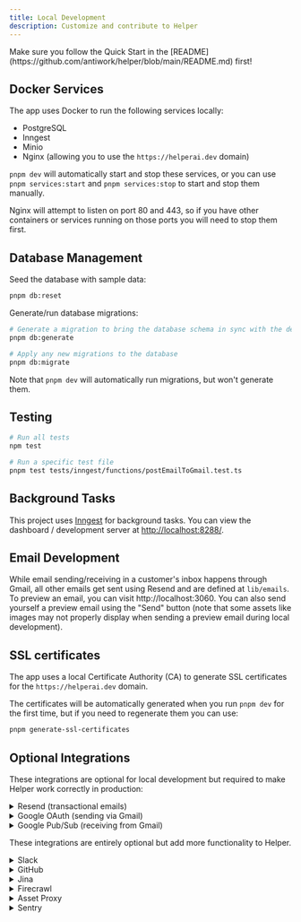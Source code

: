 ```yaml
---
title: Local Development
description: Customize and contribute to Helper
---
```


<Callout>
  Make sure you follow the Quick Start in the [README](https://github.com/antiwork/helper/blob/main/README.md) first!
</Callout>

## Docker Services

The app uses Docker to run the following services locally:

- PostgreSQL
- Inngest
- Minio
- Nginx (allowing you to use the `https://helperai.dev` domain)

`pnpm dev` will automatically start and stop these services, or you can use `pnpm services:start` and `pnpm services:stop` to start and stop them manually.

<Callout>
  Nginx will attempt to listen on port 80 and 443, so if you have other containers or services running on those ports you will need to stop them first.
</Callout>

## Database Management

Seed the database with sample data:

```sh
pnpm db:reset
```

Generate/run database migrations:

```sh
# Generate a migration to bring the database schema in sync with the definitions in db/schema
pnpm db:generate

# Apply any new migrations to the database
pnpm db:migrate
```

Note that `pnpm dev` will automatically run migrations, but won't generate them.

## Testing

```sh
# Run all tests
npm test

# Run a specific test file
pnpm test tests/inngest/functions/postEmailToGmail.test.ts
```

## Background Tasks

This project uses [Inngest](https://www.inngest.com/) for background tasks. You can view the dashboard / development server at [http://localhost:8288/](http://localhost:8288/).

## Email Development

While email sending/receiving in a customer's inbox happens through Gmail, all other emails get sent using Resend and are defined at `lib/emails`. To preview an email, you can visit http://localhost:3060. You can also send yourself a preview email using the "Send" button (note that some assets like images may not properly display when sending a preview email during local development).

## SSL certificates

The app uses a local Certificate Authority (CA) to generate SSL certificates for the `https://helperai.dev` domain.

The certificates will be automatically generated when you run `pnpm dev` for the first time, but if you need to regenerate them you can use:

```sh
pnpm generate-ssl-certificates
```

## Optional Integrations

These integrations are optional for local development but required to make Helper work correctly in production:

<details>
<summary>Resend (transactional emails)</summary>

1. Go to [resend.com](https://resend.com) and sign up or log in.
2. Navigate to "API Keys".
3. Click "Create API Key". Give it a name (e.g., "Helper Dev") and grant it "Sending access" permission.
4. Add the API key to your `.env.local` file as `RESEND_API_KEY`.

</details>

<details>
<summary>Google OAuth (sending via Gmail)</summary>

1. Go to the [Google Cloud Console](https://console.cloud.google.com/).
2. Create a new project or select an existing one.
3. Navigate to "APIs & Services" > "Credentials".
4. Click "Create Credentials" and select "OAuth client ID".
5. Choose "Web application" as the application type.
6. Add `https://helperai.dev/api/connect/google/callback` to the "Authorized redirect URIs".
7. Click "Create". You will be shown the Client ID and Client Secret.
8. Add these values to your `.env.local` file as `GOOGLE_CLIENT_ID` and `GOOGLE_CLIENT_SECRET`.
9. Navigate to "APIs & Services" > "Library".
10. Search for "Gmail API" and enable it for your project.
11. Navigate to "APIs & Services" > "OAuth consent screen".
12. Configure the consent screen. Under "Data access", add the `.../auth/gmail.send` scope.
13. Add your Google account email address as a Test User under "Audience" while the app is in testing mode.

</details>

<details>
<summary>Google Pub/Sub (receiving from Gmail)</summary>

_This setup allows the app to receive real-time notifications (e.g., new emails) from Gmail during local development._

**1.** Set up and start [Serveo](https://serveo.net), [ngrok](https://ngrok.com/docs/getting-started) or similar to get a public forwarding URL pointing to `localhost:3010`.

**2.** Set up Google Pub/Sub:

- Go to the [Google Cloud Console](https://console.cloud.google.com/) and select the same project used for Google OAuth.
- Navigate to "Pub/Sub" > "Topics".
- Click "Create Topic". Give it a name (e.g., `helper-email-dev`) and click "Create".
- Add the topic name to your `.env.local` file as `GOOGLE_PUBSUB_TOPIC_NAME`.
- Grant the Gmail service account permission to publish to this topic:
  - Go back to the "Topics" list and check the box next to your new topic.
  - Click "Permissions" in the info panel on the right (or click the topic name and go to the Permissions tab).
  - Click "Add Principal".
  - In the "New principals" field, enter `gmail-api-push@system.gserviceaccount.com`.
  - Assign the role "Pub/Sub Publisher".
  - Click "Save".
- Create a service account for the push subscription authentication:
  - Go to "IAM & Admin" > "Service Accounts".
  - Click "Create Service Account".
  - Give it a name (e.g., `pubsub-push-auth-dev`) and an ID. Click "Create and Continue".
  - Grant the service account the "Service Account Token Creator" role (`roles/iam.serviceAccountTokenCreator`). This allows it to generate OIDC tokens for authentication. Click "Continue" and "Done".
  - Add the service account email (e.g., `pubsub-push-auth-dev@<your-project-id>.iam.gserviceaccount.com`) to your `.env.local` file as `GOOGLE_PUBSUB_CLAIM_EMAIL`
- Create the push subscription:
  - Navigate to "Pub/Sub" > "Subscriptions".
  - Click "Create Subscription".
  - Give it an ID (e.g., `helper-email-subscription-dev`).
  - Select the Pub/Sub topic you created earlier (e.g., `helper-email-dev`).
  - Under "Delivery type", select "Push".
  - In the "Endpoint URL" field, enter your forwarding URL followed by the webhook path: `https://<your-forwarding-url>/api/webhooks/gmail` (replace `<your-forwarding-url>` with the URL from step 1).
  - Check the box for "Enable authentication".
  - Select the service account you just created (e.g., `pubsub-push-auth-dev@<your-project-id>.iam.gserviceaccount.com`).
  - Leave other settings as default and click "Create".

Now linking your Gmail account from Settings → Integrations should grant Gmail access and webhooks for new emails should arrive on your local server.

</details>

These integrations are entirely optional but add more functionality to Helper.

<details>
<summary>Slack</summary>

Enables various features including messaging channels when tickets are received, messaging users when tickets are assigned, and an AI agent.

1. Set up and start [Serveo](https://serveo.net), [ngrok](https://ngrok.com/docs/getting-started) or similar to get a public forwarding URL pointing to `localhost:3010`.
1. Go to [api.slack.com/apps](https://api.slack.com/apps) and create a new app.
1. Under "Basic Information", find your app credentials.
1. Add the following values to your `.env.local` file:
   - `SLACK_CLIENT_ID`: Client ID from Basic Information
   - `SLACK_CLIENT_SECRET`: Client Secret from Basic Information
   - `SLACK_SIGNING_SECRET`: Signing Secret from Basic Information
1. Under "OAuth & Permissions", add all scopes listed in `lib/slack/constants.ts`
1. Under "Event Subscriptions", add `https://<your-forwarding-url>/api/webhooks/slack/event` as the event request URL
1. Also under "Event Subscriptions", subscribe to the following bot events:
   - `app_mention`
   - `assistant_thread_started`
   - `message.channels`
   - `message.im`
   - `tokens_revoked`
1. Under "Interactivity & Shortcuts", add `https://<your-forwarding-url>/api/webhooks/slack/response` as the interactivity request URL
1. Under "Agents & AI Apps", check "Agent or Assistant"
1. Under "App Home", check "Always Show My Bot as Online"
1. Install the app to your workspace.

</details>

<details>
<summary>GitHub</summary>

Enables creating GitHub issues from tickets and replying to the customer when the issue is closed.

1. Go to [github.com/settings/apps](https://github.com/settings/apps) and click "New GitHub App".
1. Fill in the required fields, including a name for your app.
1. Set the Callback URL to `https://<your-forwarding-url>/api/connect/github/callback`
1. Also set the post-installation Setup URL to `https://<your-forwarding-url>/api/connect/github/callback` and check "Redirect on update"
1. Set the following permissions:
   - Repository permissions:
     - Issues: Read & write
   - Account permissions:
     - Email addresses: Read-only
1. After creating the app, note the App ID and generate a private key.
1. Add the following values to your `.env.local` file:
   - `GITHUB_APP_SLUG`: The slug of your GitHub app (from the URL; it should be a dasherized version of your app's name)
   - `GITHUB_APP_ID`: The App ID found in the app settings
   - `GITHUB_CLIENT_SECRET`: The Client Secret from the app settings
   - `GITHUB_PRIVATE_KEY`: The contents of the private key file you downloaded

</details>

<details>
<summary>Jina</summary>

Enables the widget to read the current page for better AI context.

1. Go to [jina.ai](https://jina.ai) and create an account or log in.
2. Navigate to the API section to generate an API token.
3. Add the token to your `.env.local` file as `JINA_API_TOKEN`.

</details>

<details>
<summary>Firecrawl</summary>

Enables linking an existing knowledge base website for the AI to reference.

1. Go to [firecrawl.dev](https://www.firecrawl.dev) and create an account or log in.
2. Generate an API key from your account settings or dashboard.
3. Add the API key to your `.env.local` file as `FIRECRAWL_API_KEY`.

</details>

<details>
<summary>Asset Proxy</summary>

Enables passing email assets through an intermediate server to increase security.

1. Set up a proxy server with HMAC authentication. Use the following CloudFlare Worker script for reference:

```js
const SECRET_KEY = "<secret key>";
const EXPIRY_TIME = 300; // Signature expiry time in seconds (5 minutes)

async function verifySignature(request) {
  const url = new URL(request.url);
  const targetUrl = url.searchParams.get("url");
  const passedSignature = url.searchParams.get("verify");
  const expires = url.searchParams.get("expires");

  if (!targetUrl || !passedSignature || !expires) {
    return false;
  }

  const now = Math.floor(Date.now() / 1000); // Current time in seconds
  if (now > parseInt(expires, 10)) {
    return false; // Expired request
  }

  // Compute expected HMAC signature
  const encoder = new TextEncoder();
  const key = await crypto.subtle.importKey(
    "raw",
    encoder.encode(SECRET_KEY),
    { name: "HMAC", hash: "SHA-256" },
    false,
    ["sign"],
  );

  const dataToSign = `${targetUrl}:${expires}`;
  const signatureData = encoder.encode(dataToSign);
  const signatureBuffer = await crypto.subtle.sign("HMAC", key, signatureData);
  const expectedSignature = btoa(String.fromCharCode(...new Uint8Array(signatureBuffer)))
    .replace(/\+/g, "-")
    .replace(/\//g, "_")
    .replace(/=+$/, ""); // URL-safe Base64 encoding

  return expectedSignature === passedSignature;
}

export default {
  async fetch(request) {
    if (!(await verifySignature(request))) {
      return new Response("Forbidden: Invalid or expired signature", { status: 403 });
    }

    const url = new URL(request.url);
    const targetUrl = url.searchParams.get("url");

    try {
      const response = await fetch(targetUrl, {
        method: request.method,
        headers: request.headers,
      });

      const newHeaders = new Headers(response.headers);
      const allowedOrigins = ["https://helper.ai", "https://helperai.dev"];
      const origin = request.headers.get("Origin");

      if (allowedOrigins.includes(origin)) {
        newHeaders.set("Access-Control-Allow-Origin", origin);
      }

      newHeaders.set("Access-Control-Allow-Methods", "GET");
      newHeaders.set("Access-Control-Allow-Headers", "*");
      newHeaders.set("X-Proxy-By", "Helper Content Proxy");

      return new Response(response.body, {
        status: response.status,
        headers: newHeaders,
      });
    } catch (error) {
      return new Response(`Error: ${error.message}`, { status: 500 });
    }
  },
};
```

2. Add the following values to your `.env.local` file:
   - `PROXY_URL`: The URL of your proxy server
   - `PROXY_SECRET_KEY`: The same secret key you set in the script

</details>

<details>
<summary>Sentry</summary>

Enables error reporting and performance tracing.

1. Go to [sentry.io](https://sentry.io) and create an account or log in.
2. Create a new project for a Next.js application.
3. In the project settings, find the DSN (Data Source Name).
4. Add the DSN to your `.env.local` file as `NEXT_PUBLIC_SENTRY_DSN`.

</details>
